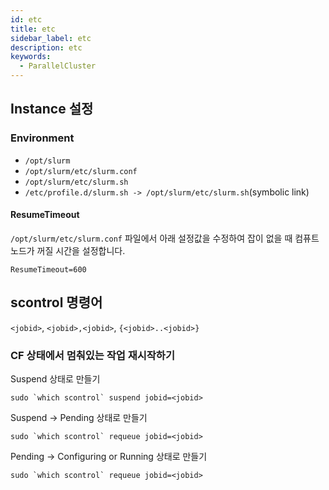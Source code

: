 ```yaml
---
id: etc
title: etc
sidebar_label: etc
description: etc
keywords:
  - ParallelCluster
---
```


## Instance 설정

### Environment

- `/opt/slurm`
- `/opt/slurm/etc/slurm.conf`
- `/opt/slurm/etc/slurm.sh`
- `/etc/profile.d/slurm.sh -> /opt/slurm/etc/slurm.sh`(symbolic link)

#### ResumeTimeout

`/opt/slurm/etc/slurm.conf` 파일에서 아래 설정값을 수정하여 잡이 없을 때 컴퓨트 노드가 꺼질 시간을 설정합니다.

```shell
ResumeTimeout=600
```

## scontrol 명령어

`<jobid>`, `<jobid>,<jobid>`, `{<jobid>..<jobid>}`

### CF 상태에서 멈춰있는 작업 재시작하기

Suspend 상태로 만들기

```shell
sudo `which scontrol` suspend jobid=<jobid>
```

Suspend -> Pending 상태로 만들기

```shell
sudo `which scontrol` requeue jobid=<jobid>
```

Pending -> Configuring or Running 상태로 만들기

```shell
sudo `which scontrol` requeue jobid=<jobid>
```
